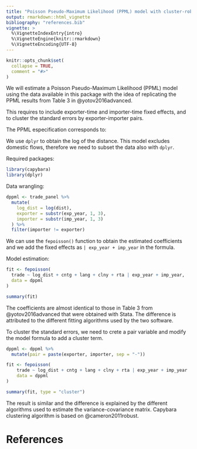 ```yaml
---
title: "Poisson Pseudo-Maximum Likelihood (PPML) model with cluster-robust standard errors"
output: rmarkdown::html_vignette
bibliography: "references.bib"
vignette: >
  %\VignetteIndexEntry{intro}
  %\VignetteEngine{knitr::rmarkdown}
  %\VignetteEncoding{UTF-8}
---
```


```r
knitr::opts_chunk$set(
  collapse = TRUE,
  comment = "#>"
)
```

We will estimate a Poisson Pseudo-Maximum Likelihood (PPML) model using the
data available in this package with the idea of replicating the PPML results
from Table 3 in @yotov2016advanced.

This requires to include exporter-time and importer-time fixed effects, and to
cluster the standard errors by exporter-importer pairs.

The PPML especification corresponds to:
\begin{align}
X_{ij,t} =& \:\exp\left[\beta_1 \log(DIST)_{i,j} + \beta_2 CNTG_{i,j} +\right.\\
\text{ }& \:\left.\beta_3 LANG_{i,j} + \beta_4 CLNY_{i,j} + \pi_{i,t} + \chi_{i,t}\right] \times \varepsilon_{ij,t}.
\end{align}

We use `dplyr` to obtain the log of the distance. This model excludes
domestic flows, therefore we need to subset the data also with `dplyr`.

Required packages:

```r
library(capybara)
library(dplyr)
```

Data wrangling:

```r
dppml <- trade_panel %>%
  mutate(
    log_dist = log(dist),
    exporter = substr(exp_year, 1, 3),
    importer = substr(imp_year, 1, 3)
  ) %>%
  filter(importer != exporter)
```

We can use the `fepoisson()` function to obtain the estimated coefficients
and we add the fixed effects as `| exp_year + imp_year` in the formula.

Model estimation:

```r
fit <- fepoisson(
  trade ~ log_dist + cntg + lang + clny + rta | exp_year + imp_year,
  data = dppml
)

summary(fit)
```

The coefficients are almost identical to those in Table 3 from
@yotov2016advanced that were obtained with Stata. The difference is attributed
to the different fitting algorithms used by the two software.

To cluster the standard errors, we need to crete a pair variable and modify
the model formula to add a cluster term.

```r
dppml <- dppml %>%
  mutate(pair = paste(exporter, importer, sep = "-"))

fit <- fepoisson(
    trade ~ log_dist + cntg + lang + clny + rta | exp_year + imp_year | pair,
    data = dppml
)

summary(fit, type = "cluster")
```

The result is similar and the difference is explained by the different
algorithms used to estimate the variance-covariance matrix. Capybara clustering
algorithm is based on @cameron2011robust.

# References
